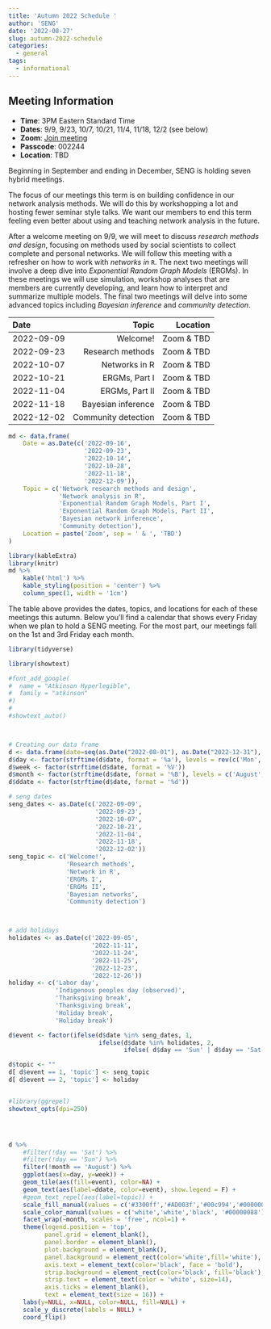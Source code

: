 ```yaml
---
title: 'Autumn 2022 Schedule '
author: 'SENG'
date: '2022-08-27'
slug: autumn-2022-schedule
categories:
  - general
tags:
  - informational
---
```


## Meeting Information 

- **Time**: 3PM Eastern Standard Time
- **Dates**: 9/9, 9/23, 10/7, 10/21, 11/4, 11/18, 12/2 (see below)
- **Zoom**: [Join meeting](https://osu.zoom.us/j/7886600344?pwd=ZmYweUt6MFBvRlYvdHhjeU9CZnhlZz09)
- **Passcode**: 002244
- **Location**: TBD 

Beginning in September and ending in December, SENG is holding seven hybrid meetings. 

The focus of our meetings this term is on building confidence in our network analysis methods. We will do this by workshopping a lot and hosting fewer seminar style talks. We want our members to end this term feeling even better about using and teaching network analysis in the future. 

After a welcome meeting on 9/9, we will meet to discuss *research methods and design*, focusing on methods used by social scientists to collect complete and personal networks. We will follow this meeting with a refresher on how to work with *networks in* `R`. The next two meetings will involve a deep dive into *Exponential Random Graph Models* (ERGMs). In these meetings we will use simulation, workshop analyses that are members are currently developing, and learn how to interpret and summarize multiple models. The final two meetings will delve into some advanced topics including *Bayesian inference* and *community detection*. 

Date                                                 Topic              Location
------------------------  --------------------------------  --------------------
2022-09-09                                         Welcome!           Zoom & TBD
2022-09-23                                 Research methods           Zoom & TBD
2022-10-07                                    Networks in R           Zoom & TBD
2022-10-21                                    ERGMs, Part I           Zoom & TBD
2022-11-04                                   ERGMs, Part II           Zoom & TBD
2022-11-18                               Bayesian inference           Zoom & TBD
2022-12-02                              Community detection           Zoom & TBD          


```r
md <- data.frame(
    Date = as.Date(c('2022-09-16',
                     '2022-09-23',
                     '2022-10-14',
                     '2022-10-28',
                     '2022-11-18',
                     '2022-12-09')), 
    Topic = c('Network research methods and design', 
              'Network analysis in R',
              'Exponential Random Graph Models, Part I',
              'Exponential Random Graph Models, Part II',
              'Bayesian network inference',
              'Community detection'), 
    Location = paste('Zoom', sep = ' & ', 'TBD')
)

library(kableExtra)
library(knitr)
md %>%
    kable('html') %>%
    kable_styling(position = 'center') %>%
    column_spec(1, width = '1cm') 
```

The table above provides the dates, topics, and locations for each of these meetings this autumn. Below you'll find a calendar that shows every Friday when we plan to hold a SENG meeting. For the most part, our meetings fall on the 1st and 3rd Friday each month. 


```r
library(tidyverse)

library(showtext)

#font_add_google(
#  name = "Atkinson Hyperlegible", 
#  family = "atkinson"
#)
#
#showtext_auto()



# Creating our data frame 
d <- data.frame(date=seq(as.Date("2022-08-01"), as.Date("2022-12-31"), 1))
d$day <- factor(strftime(d$date, format = '%a'), levels = rev(c('Mon','Tue','Wed','Thu','Fri','Sat','Sun')))
d$week <- factor(strftime(d$date, format = '%V'))
d$month <- factor(strftime(d$date, format = '%B'), levels = c('August','September','October','November','December'))
d$ddate <- factor(strftime(d$date, format = '%d'))

# seng dates 
seng_dates <- as.Date(c('2022-09-09',
                        '2022-09-23',
                        '2022-10-07',
                        '2022-10-21',
                        '2022-11-04',
                        '2022-11-18',
                        '2022-12-02'))
seng_topic <- c('Welcome!',
                'Research methods',
                'Network in R',
                'ERGMs I',
                'ERGMs II',
                'Bayesian networks',
                'Community detection')



# add holidays 
holidates <- as.Date(c('2022-09-05',
                       '2022-11-11',
                       '2022-11-24',
                       '2022-11-25',
                       '2022-12-23',
                       '2022-12-26'))
holiday <- c('Labor day',
             'Indigenous peoples day (observed)',
             'Thanksgiving break',
             'Thanksgiving break',
             'Holiday break',
             'Holiday break')

d$event <- factor(ifelse(d$date %in% seng_dates, 1, 
                         ifelse(d$date %in% holidates, 2, 
                                ifelse( d$day == 'Sun' | d$day == 'Sat', 3, 4))))

d$topic <- ""
d[ d$event == 1, 'topic'] <- seng_topic
d[ d$event == 2, 'topic'] <- holiday


#library(ggrepel)
showtext_opts(dpi=250)




d %>%
    #filter(!day == 'Sat') %>%
    #filter(!day == 'Sun') %>%
    filter(!month == 'August') %>%
    ggplot(aes(x=day, y=week)) + 
    geom_tile(aes(fill=event), color=NA) + 
    geom_text(aes(label=ddate, color=event), show.legend = F) + 
    #geom_text_repel(aes(label=topic)) + 
    scale_fill_manual(values = c('#3300ff','#AD003f','#00c994','#00000011'), labels = c('SENG','Holiday','Weekend','None')) + 
    scale_color_manual(values = c('white','white','black', '#00000088'), labels = c('SENG','Holiday','Weekend','None')) + 
    facet_wrap(~month, scales = 'free', ncol=1) + 
    theme(legend.position = 'top',
          panel.grid = element_blank(), 
          panel.border = element_blank(), 
          plot.background = element_blank(), 
          panel.background = element_rect(color='white',fill='white'),
          axis.text = element_text(color='black', face = 'bold'), 
          strip.background = element_rect(color='black', fill='black'),
          strip.text = element_text(color = 'white', size=14), 
          axis.ticks = element_blank(), 
          text = element_text(size = 16)) + 
    labs(y=NULL, x=NULL, color=NULL, fill=NULL) +
    scale_y_discrete(labels = NULL) + 
    coord_flip()

```

